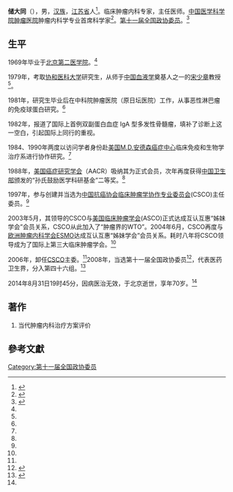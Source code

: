 '''储大同'''（{{bd|1944年|3月|2014年|8月31日|catIdx=Chu}}），男，[[汉族|汉族]]，[[江苏省|江苏省]]人<ref name=":0">{{Cite web|title=哀悼！肿瘤学专家储大同教授逝世|url=http://www.csco.org.cn/cat/158/show/5192.html|accessdate=2020-08-10|author=张晓娟|date=2014-09-01|format=|publisher=中国临床肿瘤学会|language=}}{{Dead link}}</ref>。临床肿瘤内科专家，主任医师。[[中国医学科学院肿瘤医院|中国医学科学院肿瘤医院]]肿瘤内科学专业首席科学家<ref name=":1">{{Cite web|title=储大同：中国肿瘤学接轨国际圆梦者|url=http://www.csco.org.cn/cat/158/show/5187.html|accessdate=2020-08-10|author=|date=2014-09-01|format=|publisher=中国临床肿瘤学会|language=}}{{Dead link}}</ref>。[[第十一届全国政协委员|第十一届全国政协委员]]。<ref name=":2">{{Cite web|title=储大同：肿瘤患者的守望者|url=http://www.china.com.cn/cppcc/2014-07/29/content_33083296_2.htm|accessdate=2020-08-10|author=黄静|date=2014-07-29|format=|publisher=人民政协报|language=}}</ref>

== 生平 ==
1969年毕业于[[首都医科大学|北京第二医学院]]。<ref name=":1" />

1979年，考取[[北京协和医学院|协和医科大学]]研究生，从师于[[中华人民共和国|中国]][[血液學|血液学]]奠基人之一的[[宋少章|宋少章]]教授<ref name=":1" />。

1981年，研究生毕业后在中科院肿瘤医院（原日坛医院）工作，从事恶性淋巴瘤的免疫球蛋白研究。<ref name=":1" />

1982年，报道了国际上首例双副蛋白血症 IgA 型多发性骨髓瘤，填补了诊断上这一空白，引起国际上同行的重视。

1984、1990年两度以访问学者身份赴[[美国|美国]][[德州大學安德森癌症中心|M.D.安德森癌症中心]]临床免疫和生物学治疗系进行协作研究。<ref name=":0" />

1988年，[[美国癌症研究协会|美国癌症研究学会]]（AACR）吸纳其为正式会员，次年再度获得[[中华人民共和国卫生部|中国卫生部]]颁发的“孙氏鼓励医学科研基金”二等奖。<ref name=":1" />

1997年，参与创建并当选为[[中国抗癌协会临床肿瘤学协作专业委员会|中国抗癌协会临床肿瘤学协作专业委员会]](CSCO)主任委员。<ref name=":2" />

2003年5月，其领导的CSCO与[[美国临床肿瘤学会|美国临床肿瘤学会]](ASCO)正式达成互认互惠“姊妹学会”会员关系，CSCO从此加入了“肿瘤界的WTO”。2004年6月，CSCO再度与[[欧洲肿瘤内科学会|欧洲肿瘤内科学会]]ESMO达成互认互惠“姊妹学会”会员关系。耗时八年将CSCO领导成为了国际上第三大临床肿瘤学会。<ref name=":0" />

2006年，卸任[[中国抗癌协会临床肿瘤学协作专业委员|CSCO]]主委。<ref name=":2" />2008年，当选第十一届全国政协委员<ref>{{cite news|title=第十一届全国政协委员名单|url=http://www.indaa.com.cn/zt/2009qglh/zxzs/200903/t20090303_127573.html|accessdate=2013-04-09|newspaper=|date=2008年1月25日|deadurl=yes|archiveurl=https://web.archive.org/web/20130928014403/http://www.indaa.com.cn/zt/2009qglh/zxzs/200903/t20090303_127573.html|archivedate=2013年9月28日|author=|work=|publisher=新华社|language=|format=}}</ref>，代表医药卫生界，分入第四十六组。<ref>{{cite news|title=全国政协信息-储大同|url=http://www.cppcc.gov.cn/CMS/wylibary/showJcwyxtInfoWylibary.action?tabJcwyxt.guid=11W0016170&wytype=wjwy|accessdate=2013-04-11|newspaper=全国政协委员会|archive-date=2019-07-22|archive-url=https://web.archive.org/web/20190722175050/http://www.cppcc.gov.cn/CMS/wylibary/showJcwyxtInfoWylibary.action?tabJcwyxt.guid=11W0016170&wytype=wjwy}}</ref>

2014年8月31日19时45分，因病医治无效，于北京逝世，享年70岁。<ref name=":1" />

== 著作 ==

# 当代肿瘤内科治疗方案评价 {{ISBN|9787810716055|}}

==參考文獻==
{{reflist}}
[[Category:第十一届全国政协委员|Category:第十一届全国政协委员]]